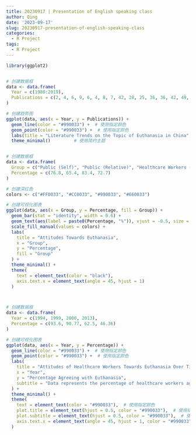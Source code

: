 ```yaml
---
title: 20230917 | Presentation of English speaking class
author: Qing
date: '2023-09-17'
slug: 20230917-presentation-of-english-speaking-class
categories:
  - R Project
tags:
  - R Project
---
```




```r

library(ggplot2)



```



```r

# 创建数据框
data <- data.frame(
  Year = c(1980:2019),
  Publications = c(2, 4, 6, 9, 6, 4, 8, 7, 42, 28, 25, 36, 36, 42, 49, 56, 48, 47, 43, 58, 60, 58, 77, 91, 91, 115, 132, 138, 150, 122, 124, 163, 179, 150, 124, 122, 124, 120, 71, 99)
)

# 创建趋势图
ggplot(data, aes(x = Year, y = Publications)) +
  geom_line(color = "#990033") +  # 使用指定颜色
  geom_point(color = "#990033") +  # 使用指定颜色
  labs(title = "Literature Trends on the Topic of Euthanasia in China", x = "Year", y = "Number of Publications") +  # 添加标题和轴标签
  theme_minimal()         # 使用简约主题



```




```r



# 创建数据框
data <- data.frame(
  Group = c("Public (Self)", "Public (Relative)", "Healthcare Workers (Self)", "Healthcare Workers (Relative)"),
  Percentage = c(76.8, 65.4, 83.4, 72.7)
)

# 创建深红色
colors <- c("#FF0033", "#CC0033", "#990033", "#660033")

# 创建可视化图表
ggplot(data, aes(x = Group, y = Percentage, fill = Group)) +
  geom_bar(stat = "identity", width = 0.6) +
  geom_text(aes(label = paste0(Percentage, "%")), vjust = -0.5, size = 3) +
  scale_fill_manual(values = colors) +
  labs(
    title = "Attitudes Towards Euthanasia",
    x = "Group",
    y = "Percentage",
    fill = "Group"
  ) +
  theme_minimal() +
  theme(
    text = element_text(color = "black"),
    axis.text.x = element_text(angle = 45, hjust = 1)
  )




```



```r




# 创建数据框
data <- data.frame(
  Year = c(1994, 1999, 2000, 2013),
  Percentage = c(93.6, 90.77, 62.5, 46.36)
)

# 创建可视化图表
ggplot(data, aes(x = Year, y = Percentage)) +
  geom_line(color = "#990033") +  # 使用指定颜色
  geom_point(color = "#990033") +  # 使用指定颜色
  labs(
    title = "Attitudes of Healthcare Workers Towards Euthanasia Over Time",
    x = "Year",
    y = "Percentage Agreeing with Euthanasia",
    subtitle = "Data represents the percentage of healthcare workers agreeing with euthanasia over different years."
  ) +
  theme_minimal() +
  theme(
    text = element_text(color = "#990033"),  # 使用指定颜色
    plot.title = element_text(hjust = 0.5, color = "#990033"),  # 使用指定颜色
    plot.subtitle = element_text(hjust = 0.5, color = "#990033"),  # 使用指定颜色
    axis.text.x = element_text(angle = 45, hjust = 1, color = "#990033")  # 使用指定颜色
  )




```


